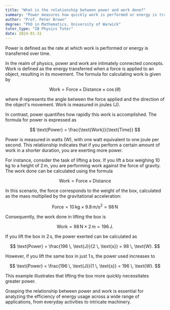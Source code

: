 ```yaml
---
title: "What is the relationship between power and work done?"
summary: "Power measures how quickly work is performed or energy is transferred within a specific time frame."
author: "Prof. Peter Brown"
degree: "PhD in Mathematics, University of Warwick"
tutor_type: "IB Physics Tutor"
date: 2024-01-31
---
```


Power is defined as the rate at which work is performed or energy is transferred over time.

In the realm of physics, power and work are intimately connected concepts. Work is defined as the energy transferred when a force is applied to an object, resulting in its movement. The formula for calculating work is given by 

$$
\text{Work} = \text{Force} \times \text{Distance} \times \cos(\theta)
$$ 

where $\theta$ represents the angle between the force applied and the direction of the object's movement. Work is measured in joules (J).

In contrast, power quantifies how rapidly this work is accomplished. The formula for power is expressed as 

$$
\text{Power} = \frac{\text{Work}}{\text{Time}}
$$ 

Power is measured in watts (W), with one watt equivalent to one joule per second. This relationship indicates that if you perform a certain amount of work in a shorter duration, you are exerting more power.

For instance, consider the task of lifting a box. If you lift a box weighing $10 \, \text{kg}$ to a height of $2 \, \text{m}$, you are performing work against the force of gravity. The work done can be calculated using the formula 

$$
\text{Work} = \text{Force} \times \text{Distance}
$$ 

In this scenario, the force corresponds to the weight of the box, calculated as the mass multiplied by the gravitational acceleration: 

$$
\text{Force} = 10 \, \text{kg} \times 9.8 \, \text{m/s}^2 = 98 \, \text{N}
$$ 

Consequently, the work done in lifting the box is 

$$
\text{Work} = 98 \, \text{N} \times 2 \, \text{m} = 196 \, \text{J}.
$$ 

If you lift the box in $2 \, \text{s}$, the power exerted can be calculated as 

$$
\text{Power} = \frac{196 \, \text{J}}{2 \, \text{s}} = 98 \, \text{W}.
$$ 

However, if you lift the same box in just $1 \, \text{s}$, the power used increases to 

$$
\text{Power} = \frac{196 \, \text{J}}{1 \, \text{s}} = 196 \, \text{W}.
$$ 

This example illustrates that lifting the box more quickly necessitates greater power.

Grasping the relationship between power and work is essential for analyzing the efficiency of energy usage across a wide range of applications, from everyday activities to intricate machinery.
    